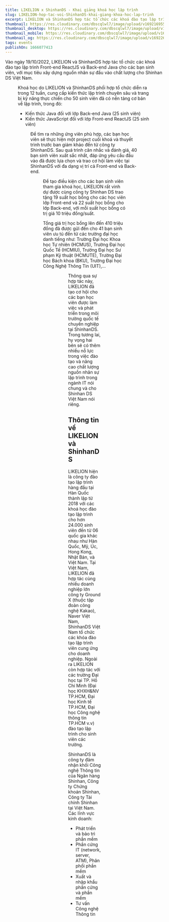 ```yaml
---
title: LIKELION x ShinhanDS - Khai giảng khoá học lập trình
slug: LIKELION-hop-tac-voi-ShinhanDS-khai-giang-khoa-hoc-lap-trinh
excerpt: LIKELION và ShinhanDS hợp tác tổ chức các khoá đào tạo lập trình cho các bạn sinh viên, xây dựng nguồn nhân sự IT chất lượng.
thumbnail: https://res.cloudinary.com/dbscqlwl7/image/upload/v1692169554/blogs/LIKELION-hop-tac-voi-ShinhanDS-khai-giang-khoa-hoc-lap-trinh/Shinhan_DS_Thumbnail_xnyqp7.png
thumbnail_desktop: https://res.cloudinary.com/dbscqlwl7/image/upload/v1692169552/blogs/LIKELION-hop-tac-voi-ShinhanDS-khai-giang-khoa-hoc-lap-trinh/Shinhan_DS_Desktop_u8chz6.png
thumbnail_mobile: https://res.cloudinary.com/dbscqlwl7/image/upload/v1692169553/blogs/LIKELION-hop-tac-voi-ShinhanDS-khai-giang-khoa-hoc-lap-trinh/Shinhan_DS_Mobile_yb0vwb.png
thumbnail_og: https://res.cloudinary.com/dbscqlwl7/image/upload/v1692263175/blogs/LIKELION-hop-tac-voi-ShinhanDS-khai-giang-khoa-hoc-lap-trinh/Shinhan_Thumbnail_Social_or2be3.png
tags: events
publishOn: 1666077413
---
```


Vào ngày 19/10/2022, LIKELION và ShinhanDS hợp tác tổ chức các khoá đào tạo lập trình Front-end ReactJS và Back-end Java cho các bạn sinh viên, với mục tiêu xây dựng nguồn nhân sự đầu vào chất lượng cho Shinhan DS Việt Nam.

<Figure
  imageUrl="https://res.cloudinary.com/dbscqlwl7/image/upload/v1692169553/blogs/LIKELION-hop-tac-voi-ShinhanDS-khai-giang-khoa-hoc-lap-trinh/1_exzequ.jpg"
  caption="Đại diện ShinhanDS và LIKELION bắt tay trong buổi lễ khai giảng khoá học"
/>

Khoá học do LIKELION và ShinhanDS phối hợp tổ chức diễn ra trong 12 tuần, cung cấp kiến thức lập trình chuyên sâu và trang bị kỹ năng thực chiến cho 50 sinh viên đã có nền tảng cơ bản về lập trình, trong đó:

- Kiến thức Java đối với lớp Back-end Java (25 sinh viên)
- Kiến thức JavaScript đối với lớp Front-end ReactJS (25 sinh viên)

<Figure
  imageUrl="https://res.cloudinary.com/dbscqlwl7/image/upload/v1692169553/blogs/LIKELION-hop-tac-voi-ShinhanDS-khai-giang-khoa-hoc-lap-trinh/2_zthxcp.jpg"
  caption="Giảng viên từ LIKELION đứng lớp"
/>

Để tìm ra những ứng viên phù hợp, các bạn học viên sẽ thực hiện một project cuối khoá và thuyết trình trước ban giám khảo đến từ công ty ShinhanDS. Sau quá trình cân nhắc và đánh giá, 40 bạn sinh viên xuất sắc nhất, đáp ứng yêu cầu đầu vào đã được lựa chọn và trao cơ hội làm việc tại ShinhanDS với đa dạng vị trí cả Front-end và Back-end.

<Figure
  imageUrl="https://res.cloudinary.com/dbscqlwl7/image/upload/v1692169553/blogs/LIKELION-hop-tac-voi-ShinhanDS-khai-giang-khoa-hoc-lap-trinh/3_gwotca.jpg"
  caption="Các bạn sinh viên đến từ các trường đại học tại TP.HCM"
/>

Để tạo điều kiện cho các bạn sinh viên tham gia khoá học, LIKELION rất vinh dự được cùng công ty Shinhan DS trao tặng 19 suất học bổng cho các học viên lớp Front-end và 22 suất học bổng cho lớp Back-end, với mỗi suất học bổng có trị giá 10 triệu đồng/suất.

Tổng giá trị học bổng lên đến 410 triệu đồng đã được gửi đến cho 41 bạn sinh viên ưu tú đến từ các trường đại học danh tiếng như: Trường Đại học Khoa học Tự nhiên (HCMUS), Trường Đại học Quốc Tế (HCMIU), Trường Đại học Sư phạm Kỹ thuật (HCMUTE), Trường Đại học Bách khoa (BKU), Trường Đại học Công Nghệ Thông Tin (UIT),…

<Figure
  imageUrl="https://res.cloudinary.com/dbscqlwl7/image/upload/v1692169553/blogs/LIKELION-hop-tac-voi-ShinhanDS-khai-giang-khoa-hoc-lap-trinh/4_y8bfrk.jpg"
  caption="Trao tặng Giấy chứng nhận cho học viên tốt nghiệp khoá học"
/>

<Figure
  imageUrl="https://res.cloudinary.com/dbscqlwl7/image/upload/v1692169554/blogs/LIKELION-hop-tac-voi-ShinhanDS-khai-giang-khoa-hoc-lap-trinh/5_hhdmps.jpg"
  caption="Buổi tổng kết lớp Front-end ReactJS"
/>

Thông qua sự hợp tác này, LIKELION đã tạo cơ hội cho các bạn học viên được làm việc và phát triển trong môi trường quốc tế chuyên nghiệp tại ShinhanDS. Trong tương lai, hy vọng hai bên sẽ có thêm nhiều nỗ lực trong việc đào tạo và nâng cao chất lượng nguồn nhân sự lập trình trong ngành IT nói chung và cho Shinhan DS Việt Nam nói riêng.

## Thông tin về LIKELION và ShinhanDS

LIKELION hiện là công ty đào tạo lập trình hàng đầu tại Hàn Quốc thành lập từ 2018 với các khoá học đào tạo lập trình cho hơn 24.000 sinh viên đến từ 06 quốc gia khác nhau như Hàn Quốc, Mỹ, Úc, Hong Kong, Nhật Bản, và Việt Nam. Tại Việt Nam, LIKELION đã hợp tác cùng nhiều doanh nghiệp lớn công ty Ground X (thuộc tập đoàn công nghệ Kakao), Naver Việt Nam, ShinhanDS Việt Nam tổ chức các khóa đào tạo lập trình viên cung ứng cho doanh nghiệp. Ngoài ra LIKELION còn hợp tác với các trường Đại học tại TP. Hồ Chí Minh (Đại học KHXH&NV TP.HCM, Đại học Kinh tế TP.HCM, Đại học Công nghệ thông tin TP.HCM v.v) đào tạo lập trình cho sinh viên các trường.

ShinhanDS là công ty đảm nhận khối Công nghệ Thông tin của Ngân hàng Shinhan, Công ty Chứng khoán Shinhan, Công ty Tài chính Shinhan tại Việt Nam. Các lĩnh vực kinh doanh:

- Phát triển và bảo trì phần mềm
- Phần cứng IT (network, server, ATM), Phân phối phần mềm
- Xuất và nhập khẩu phần cứng và phần mềm
- Tư vấn Công nghệ Thông tin
